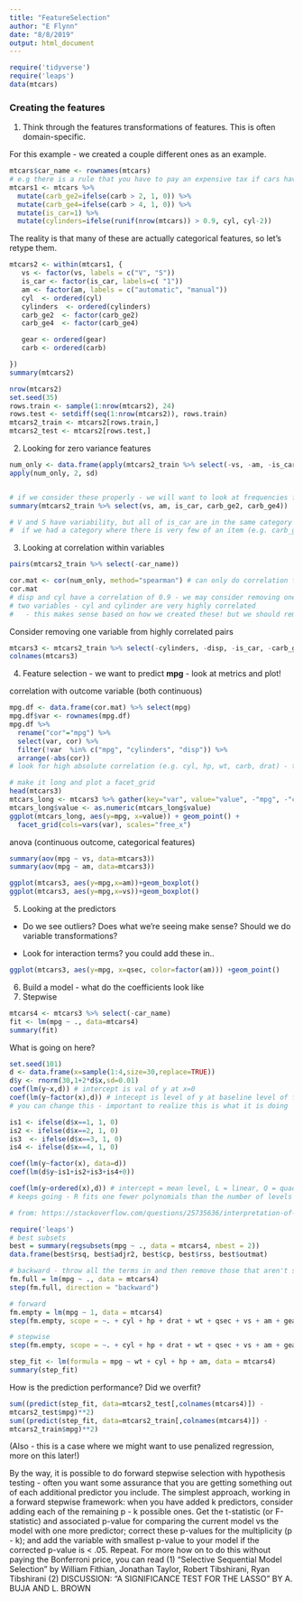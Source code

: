 ```yaml
---
title: "FeatureSelection"
author: "E Flynn"
date: "8/8/2019"
output: html_document
---
```


```r
require('tidyverse')
require('leaps')
data(mtcars)
```

### Creating the features
1. Think through the features transformations of features.
This is often domain-specific.

For this example - we created a couple different ones as an example.

```r

mtcars$car_name <- rownames(mtcars)
# e.g there is a rule that you have to pay an expensive tax if cars have > 2 carburators
mtcars1 <- mtcars %>% 
  mutate(carb_ge2=ifelse(carb > 2, 1, 0)) %>%
  mutate(carb_ge4=ifelse(carb > 4, 1, 0)) %>%
  mutate(is_car=1) %>%
  mutate(cylinders=ifelse(runif(nrow(mtcars)) > 0.9, cyl, cyl-2))


```

The reality is that many of these are actually categorical features, so let's retype them.
```r
mtcars2 <- within(mtcars1, {
   vs <- factor(vs, labels = c("V", "S"))
   is_car <- factor(is_car, labels=c( "1"))
   am <- factor(am, labels = c("automatic", "manual"))
   cyl  <- ordered(cyl)
   cylinders  <- ordered(cylinders)
   carb_ge2  <- factor(carb_ge2)
   carb_ge4  <- factor(carb_ge4)

   gear <- ordered(gear)
   carb <- ordered(carb)

})
summary(mtcars2)

nrow(mtcars2)
set.seed(35)
rows.train <- sample(1:nrow(mtcars2), 24)
rows.test <- setdiff(seq(1:nrow(mtcars2)), rows.train)
mtcars2_train <- mtcars2[rows.train,]
mtcars2_test <- mtcars2[rows.test,]

```

2. Looking for zero variance features
```r

num_only <- data.frame(apply(mtcars2_train %>% select(-vs, -am, -is_car, -carb_ge2, -carb_ge4, -car_name), c(1,2), as.numeric))
apply(num_only, 2, sd)


# if we consider these properly - we will want to look at frequencies for factors
summary(mtcars2_train %>% select(vs, am, is_car, carb_ge2, carb_ge4))

# V and S have variability, but all of is_car are in the same category
#  if we had a category where there is very few of an item (e.g. carb_ge4) - we may not want to use it 

```


3. Looking at correlation within variables
```r
pairs(mtcars2_train %>% select(-car_name))

cor.mat <- cor(num_only, method="spearman") # can only do correlation for non-factor, using spearman because many are ordinal vars
cor.mat
# disp and cyl have a correlation of 0.9 - we may consider removing one of these
# two variables - cyl and cylinder are very highly correlated
#   - this makes sense based on how we created these! but we should remove
```

Consider removing one variable from highly correlated pairs

```r
mtcars3 <- mtcars2_train %>% select(-cylinders, -disp, -is_car, -carb_ge2, -carb_ge4)  # also remove car var
colnames(mtcars3)
```


4. Feature selection - we want to predict **mpg** - look at metrics and plot!

correlation with outcome variable (both continuous)
```r
mpg.df <- data.frame(cor.mat) %>% select(mpg)
mpg.df$var <- rownames(mpg.df)
mpg.df %>% 
  rename("cor"="mpg") %>% 
  select(var, cor) %>% 
  filter(!var  %in% c("mpg", "cylinders", "disp")) %>% 
  arrange(-abs(cor))
# look for high absolute correlation (e.g. cyl, hp, wt, carb, drat) - these may be informative

# make it long and plot a facet_grid
head(mtcars3)
mtcars_long <- mtcars3 %>% gather(key="var", value="value", -"mpg", -"car_name") %>% filter(!var %in% c("am", "vs"))
mtcars_long$value <- as.numeric(mtcars_long$value)
ggplot(mtcars_long, aes(y=mpg, x=value)) + geom_point() +
  facet_grid(cols=vars(var), scales="free_x")
```

anova (continuous outcome, categorical features)
```r

summary(aov(mpg ~ vs, data=mtcars3))
summary(aov(mpg ~ am, data=mtcars3))

ggplot(mtcars3, aes(y=mpg,x=am))+geom_boxplot()
ggplot(mtcars3, aes(y=mpg,x=vs))+geom_boxplot()

```


5. Looking at the predictors 
- Do we see outliers? Does what we're seeing make sense? Should we do variable transformations?


- Look for interaction terms? you could add these in..

```r
ggplot(mtcars3, aes(y=mpg, x=qsec, color=factor(am))) +geom_point()
```



6. Build a model - what do the coefficients look like
7. Stepwise

```r
mtcars4 <- mtcars3 %>% select(-car_name)
fit <- lm(mpg ~ ., data=mtcars4)
summary(fit)
```

What is going on here?
```r
set.seed(101)
d <- data.frame(x=sample(1:4,size=30,replace=TRUE))
d$y <- rnorm(30,1+2*d$x,sd=0.01)
coef(lm(y~x,d)) # intercept is val of y at x=0
coef(lm(y~factor(x),d)) # intecept is level of y at baseline level of factor
# you can change this - important to realize this is what it is doing

is1 <- ifelse(d$x==1, 1, 0)
is2 <- ifelse(d$x==2, 1, 0)
is3  <- ifelse(d$x==3, 1, 0)
is4 <- ifelse(d$x==4, 1, 0)

coef(lm(y~factor(x), data=d))
coef(lm(d$y~is1+is2+is3+is4+0))

coef(lm(y~ordered(x),d)) # intercept = mean level, L = linear, Q = quadratic, C = cubic
# keeps going - R fits one fewer polynomials than the number of levels

# from: https://stackoverflow.com/questions/25735636/interpretation-of-ordered-and-non-ordered-factors-vs-numerical-predictors-in-m

```




```r
require('leaps')
# best subsets
best = summary(regsubsets(mpg ~ ., data = mtcars4, nbest = 2))
data.frame(best$rsq, best$adjr2, best$cp, best$rss, best$outmat)

# backward - throw all the terms in and then remove those that aren't statistically significant
fm.full = lm(mpg ~ ., data = mtcars4)
step(fm.full, direction = "backward")
```

```r
# forward
fm.empty = lm(mpg ~ 1, data = mtcars4)
step(fm.empty, scope = ~. + cyl + hp + drat + wt + qsec + vs + am + gear + carb, direction = "forward")
```

```r
# stepwise
step(fm.empty, scope = ~. + cyl + hp + drat + wt + qsec + vs + am + gear + carb, direction = "both")
```

```r
step_fit <- lm(formula = mpg ~ wt + cyl + hp + am, data = mtcars4)
summary(step_fit)
```

How is the prediction performance? Did we overfit?
```r

sum((predict(step_fit, data=mtcars2_test[,colnames(mtcars4)]) -
mtcars2_test$mpg)**2)
sum((predict(step_fit, data=mtcars2_train[,colnames(mtcars4)]) -
mtcars2_train$mpg)**2)
```


(Also - this is a case where we might want to use penalized regression, more on this later!)

By the way, it is possible to do forward stepwise selection with hypothesis testing - often you want some assurance that you are getting something out of each additional predictor you include.
The simplest approach, working in a forward stepwise framework: when you have added k predictors, consider adding each of the remaining p - k possible ones. Get the t-statistic (or F-statistic) and associated p-value for comparing the current model vs the model with one more predictor; correct these p-values for the multiplicity (p - k); and add the variable with smallest p-value to your model if the corrected p-value is < .05. Repeat.
For more how on to do this without paying the Bonferroni price, you can read
(1) "Selective Sequential Model Selection" by
William Fithian, Jonathan Taylor, Robert Tibshirani, Ryan Tibshirani
(2) DISCUSSION: “A SIGNIFICANCE TEST FOR THE LASSO” BY A. BUJA AND L. BROWN
